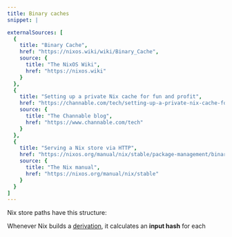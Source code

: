 ```yaml
---
title: Binary caches
snippet: |

externalSources: [
  {
    title: "Binary Cache",
    href: "https://nixos.wiki/wiki/Binary_Cache",
    source: {
      title: "The NixOS Wiki",
      href: "https://nixos.wiki"
    }
  },
  {
    title: "Setting up a private Nix cache for fun and profit",
    href: "https://channable.com/tech/setting-up-a-private-nix-cache-for-fun-and-profit",
    source: {
      title: "The Channable blog",
      href: "https://www.channable.com/tech"
    }
  },
  {
    title: "Serving a Nix store via HTTP",
    href: "https://nixos.org/manual/nix/stable/package-management/binary-cache-substituter",
    source: {
      title: "The Nix manual",
      href: "https://nixos.org/manual/nix/stable"
    }
  }
]
---
```


Nix store paths have this structure:

<NixStorePath pkg="git-2.37.0" >

Whenever Nix builds a [derivation], it calculates an **input hash** for each

[derivation]: /concepts/derivations
